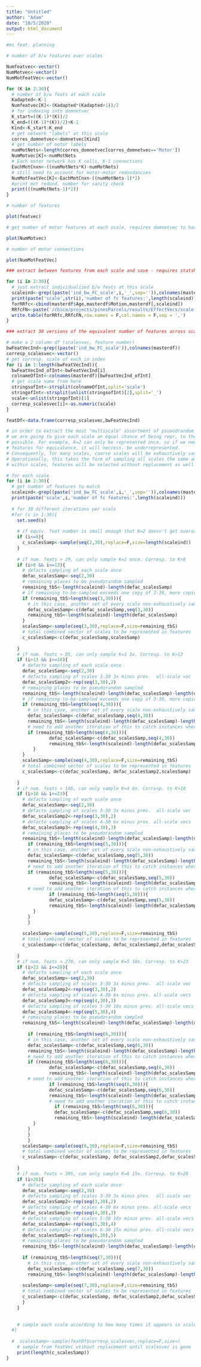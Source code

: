 ```yaml
---
title: "Untitled"
author: "Adam"
date: "10/5/2020"
output: html_document
---
```

```r
#ms feat. planning

# number of b/w features over scales

Numfeatvec<-vector()
NumMotvec<-vector()
NumMotFeatVec<-vector()

for (K in 2:30){
  # number of b/w feats at each scale
  Kadapted<-K-1
  Numfeatvec[K]<-(Kadapted*(Kadapted+1))/2
  # for indexing into domnetvec
  K_start=((K-1)*(K))/2
  K_end=(((K-1)*(K))/2)+K-1
  Kind<-K_start:K_end
  # get network "labels" at this scale
  corres_domnetvec<-domnetvec[Kind]
  # get number of motor labels
  numMotNets<-length(corres_domnetvec[corres_domnetvec=='Motor'])
  NumMotvec[K]<-numMotNets
  # Each motor network has K cells, K-1 connections
  EachMotCnxn<-((numMotNets*K)-numMotNets)
  # still need to account for motor-motor redundancies
  NumMotFeatVec[K]<-EachMotCnxn-((numMotNets-1)*2)
  #print mot redund. number for sanity check
  print(((numMotNets-1)*2))
}

# number of features

plot(featvec)

# get number of motor features at each scale, requires domnetvec to have been calculated

plot(NumMotvec)

# number of motor connections

plot(NumMotFeatVec)
```

```r
### extract between features from each scale and save - requires statsNfigs to have been run

for (i in 2:30){
  # just extract individualized b/w feats at this scale
  scaleind<-grep((paste('ind_bw_FC_scale',i,'_',sep='')),colnames(masterdf))
  print(paste('scale',str(i),'number of fc features:',length(scaleind)))
  forRRfc<-cbind(masterdf$Age,masterdf$Motion,masterdf[,scaleind])
  RRfcFN<-paste('/cbica/projects/pinesParcels/results/EffectVecs/scale',i,'for_bw_RRfc.csv',sep='')
  write.table(forRRfc,RRfcFN,row.names = F,col.names = F,sep = ',')
}
```

```r
### extract 30 versions of the equivalent number of features across scales for comparison

# make a 2 column df (scalesvec, feature number)
bwFeatVecInd<-grep((paste('ind_bw_FC_scale')),colnames(masterdf))
corresp_scalesvec<-vector()
# get corresp. scale of each in index
for (i in 1:length(bwFeatVecInd)){
  bwFeatVecInd_ofInt<-bwFeatVecInd[i]
  colnameOfInt<-colnames(masterdf)[bwFeatVecInd_ofInt]
  # get scale name from here
  stringsofInt<-strsplit(colnameOfInt,split='scale')
  stringofInt<-strsplit(unlist(stringsofInt)[2],split='_')
  scale<-unlist(stringofInt)[1]
  corresp_scalesvec[i]<-as.numeric(scale)
}

featDf<-data.frame(corresp_scalesvec,bwFeatVecInd)

# in order to extract the most "multiscale" assortment of psueodrandom b/w features
# we are going to give each scale an equal chance of being repr, to the maximum extent
# possible. For example, K=2 can only be represented once, so if we need 435 multiscale
# features for equivalence, it will neccess. be underrepresented.
# Consequently, for many scales, coarse scales will be exhaustively sampled for features
# Operationally, this takes the form of sampling all scales the same amount of times possible: only the odd number of features needed after doing so will be selected through sampling w/o replacement of the unselected features.
# within scales, features will be selected without replacement as well

# for each scale
for (i in 2:30){
  # get number of features to match
  scaleind<-grep((paste('ind_bw_FC_scale',i,'_',sep='')),colnames(masterdf))
  print(paste('scale',i,'number of fc features:',length(scaleind)))
  
  # for 30 different iterations per scale
  #for (s in 1:30){
    set.seed(s)
    
    # if equiv. feat number is small enough that K=2 doesn't get oversampled
    if (i<=8){
      c_scalesSamp<-sample(seq(2,30),replace=F,size=length(scaleind))
    }
    
    # if num. feats > 29, can only sample K=2 once. Corresp. to K>8
    if (i>8 && i<=13){
      # defacto sampling of each scale once
      defac_scalesSamp<-seq(2,30)
      # remaining places to be pseudorandom sampled
      remaining_tbS<-length(scaleind)-length(defac_scalesSamp)
      # if remaining to-be-sampled exceeds one copy of 3-30, more copies of 3-30 are also defacto included (all scales sampled equally WHERE POSSIBLE)
      if (remaining_tbS>length(seq(3,30))){
        # in this case, another set of every scale non-exhaustively sampled becomes defacto
        defac_scalesSamp<-c(defac_scalesSamp,seq(3,30))
        remaining_tbS<-length(scaleind)-length(defac_scalesSamp)
      }
      scalesSamp<-sample(seq(3,30),replace=F,size=remaining_tbS)
      # total combined vector of scales to be represented in features
      c_scalesSamp<-c(defac_scalesSamp,scalesSamp)
      
    }
    # if num. feats > 85, can only sample K=3 3x. Corresp. to K>13
    if (i>13 && i<=18){
      # defacto sampling of each scale once
      defac_scalesSamp<-seq(2,30)
      # defacto sampling of scales 3-30 3x minus prev.  all-scale vec
      defac_scalesSamp2<-rep(seq(3,30),2)
      # remaining places to be pseudorandom sampled
      remaining_tbS<-length(scaleind)-length(defac_scalesSamp)-length(defac_scalesSamp2)
      # if remaining to-be-sampled exceeds one copy of 3-30, more copies of 4-30 are also defacto included (all scales sampled equally WHERE POSSIBLE)
      if (remaining_tbS>length(seq(4,30))){
        # in this case, another set of every scale non-exhaustively sampled becomes defacto
        defac_scalesSamp<-c(defac_scalesSamp,seq(4,30))
        remaining_tbS<-length(scaleind)-length(defac_scalesSamp)-length(defac_scalesSamp2)
        # need to add another iteration of this to catch instances where 2 copies of 4-30 needed
        if (remaining_tbS>length(seq(4,30))){
                defac_scalesSamp<-c(defac_scalesSamp,seq(4,30))
                remaining_tbS<-length(scaleind)-length(defac_scalesSamp)-length(defac_scalesSamp2)
          }
      }
      scalesSamp<-sample(seq(4,30),replace=F,size=remaining_tbS)
      # total combined vector of scales to be represented in features
      c_scalesSamp<-c(defac_scalesSamp, defac_scalesSamp2,scalesSamp)
      
    }
    # if num. feats > 166, can only sample K=4 6x. Corresp. to K>18
    if (i>18 && i<=23){
      # defacto sampling of each scale once
      defac_scalesSamp<-seq(2,30)
      # defacto sampling of scales 3-30 3x minus prev.  all-scale vec
      defac_scalesSamp2<-rep(seq(3,30),2)
      # defacto sampling of scales 4-30 6x minus prev. all-scale vecs
      defac_scalesSamp3<-rep(seq(4,30),3)
      # remaining places to be pseudorandom sampled
      remaining_tbS<-length(scaleind)-length(defac_scalesSamp)-length(defac_scalesSamp2)-length(defac_scalesSamp3)
        if (remaining_tbS>length(seq(5,30))){
        # in this case, another set of every scale non-exhaustively sampled becomes defacto
        defac_scalesSamp<-c(defac_scalesSamp,seq(5,30))
        remaining_tbS<-length(scaleind)-length(defac_scalesSamp)-length(defac_scalesSamp2)-length(defac_scalesSamp3)
        # need to add another iteration of this to catch instances where 2 copies of 5-30 needed
        if (remaining_tbS>length(seq(5,30))){
                defac_scalesSamp<-c(defac_scalesSamp,seq(5,30))
                remaining_tbS<-length(scaleind)-length(defac_scalesSamp)-length(defac_scalesSamp2)-length(defac_scalesSamp3)
        # need to add another iteration of this to catch instances where 3 copies of 5-30 needed
                if (remaining_tbS>length(seq(5,30))){
                defac_scalesSamp<-c(defac_scalesSamp,seq(5,30))
                remaining_tbS<-length(scaleind)-length(defac_scalesSamp)-length(defac_scalesSamp2)-length(defac_scalesSamp3)
          }
        }
        }
      
      scalesSamp<-sample(seq(5,30),replace=F,size=remaining_tbS)
      # total combined vector of scales to be represented in features
      c_scalesSamp<-c(defac_scalesSamp, defac_scalesSamp2,defac_scalesSamp3,scalesSamp)
      
    }
    # if num. feats > 270, can only sample K=5 10x. Corresp. to K>23
    if (i>23 && i<=28){
      # defacto sampling of each scale once
      defac_scalesSamp<-seq(2,30)
      # defacto sampling of scales 3-30 3x minus prev.  all-scale vec
      defac_scalesSamp2<-rep(seq(3,30),2)
      # defacto sampling of scales 4-30 6x minus prev. all-scale vecs
      defac_scalesSamp3<-rep(seq(4,30),3)
      # defacto sampling of scales 5-30 10x minus prev. all-scale vecs
      defac_scalesSamp4<-rep(seq(5,30),4)
      # remaining places to be pseudorandom sampled
      remaining_tbS<-length(scaleind)-length(defac_scalesSamp)-length(defac_scalesSamp2)-length(defac_scalesSamp3)-length(defac_scalesSamp4)
      
        if (remaining_tbS>length(seq(6,30))){
        # in this case, another set of every scale non-exhaustively sampled becomes defacto
        defac_scalesSamp<-c(defac_scalesSamp,seq(6,30))
        remaining_tbS<-length(scaleind)-length(defac_scalesSamp)-length(defac_scalesSamp2)-length(defac_scalesSamp3)-length(defac_scalesSamp4)
        # need to add another iteration of this to catch instances where 2 copies of 6-30 needed
        if (remaining_tbS>length(seq(6,30))){
                defac_scalesSamp<-c(defac_scalesSamp,seq(6,30))
                remaining_tbS<-length(scaleind)-length(defac_scalesSamp)-length(defac_scalesSamp2)-length(defac_scalesSamp3)-length(defac_scalesSamp4)
        # need to add another iteration of this to catch instances where 3 copies of 6-30 needed
                if (remaining_tbS>length(seq(6,30))){
                defac_scalesSamp<-c(defac_scalesSamp,seq(6,30))
                remaining_tbS<-length(scaleind)-length(defac_scalesSamp)-length(defac_scalesSamp2)-length(defac_scalesSamp3)-length(defac_scalesSamp4)
                # need to add another iteration of this to catch instances where 4 copies of 6-30 needed
                  if (remaining_tbS>length(seq(6,30))){
                  defac_scalesSamp<-c(defac_scalesSamp,seq(6,30))
                  remaining_tbS<-length(scaleind)-length(defac_scalesSamp)-length(defac_scalesSamp2)-length(defac_scalesSamp3)-length(defac_scalesSamp4)
          }
        }
        }
        }
      scalesSamp<-sample(seq(6,30),replace=F,size=remaining_tbS)
      # total combined vector of scales to be represented in features
      c_scalesSamp<-c(defac_scalesSamp, defac_scalesSamp2,defac_scalesSamp3,defac_scalesSamp4,scalesSamp)
      
    }    
    # if num. feats > 395, can only sample K=6 15x. Corresp. to K>28
    if (i>28){
      # defacto sampling of each scale once
      defac_scalesSamp<-seq(2,30)
      # defacto sampling of scales 3-30 3x minus prev.  all-scale vec
      defac_scalesSamp2<-rep(seq(3,30),2)
      # defacto sampling of scales 4-30 6x minus prev. all-scale vecs
      defac_scalesSamp3<-rep(seq(4,30),3)
      # defacto sampling of scales 5-30 10x minus prev. all-scale vecs
      defac_scalesSamp4<-rep(seq(5,30),4)
      # defacto sampling of scales 6-30 15x minus prev. all-scale vecs
      defac_scalesSamp5<-rep(seq(6,30),5)
      # remaining places to be pseudorandom sampled
      remaining_tbS<-length(scaleind)-length(defac_scalesSamp)-length(defac_scalesSamp2)-length(defac_scalesSamp3)-length(defac_scalesSamp4)-length(defac_scalesSamp5)
      
      if (remaining_tbS>length(seq(7,30))){
        # in this case, another set of every scale non-exhaustively sampled becomes defacto
        defac_scalesSamp<-c(defac_scalesSamp,seq(7,30))
        remaining_tbS<-length(scaleind)-length(defac_scalesSamp)-length(defac_scalesSamp2)-length(defac_scalesSamp3)-length(defac_scalesSamp4)-length(defac_scalesSamp5)
      
      scalesSamp<-sample(seq(7,30),replace=F,size=remaining_tbS)
      # total combined vector of scales to be represented in features
      c_scalesSamp<-c(defac_scalesSamp, defac_scalesSamp2,defac_scalesSamp3,defac_scalesSamp4,defac_scalesSamp5,scalesSamp)
      }
    }
    
    
    # sample each scale according to how many times it appears in scalesSamp
  #}
    
  #  scalesSamp<-sample(featDf$corresp_scalesvec,replace=F,size=)
    # sample from featVec wtihout replacement until scalesvec is gone 
    print(length(c_scalesSamp))
}


```